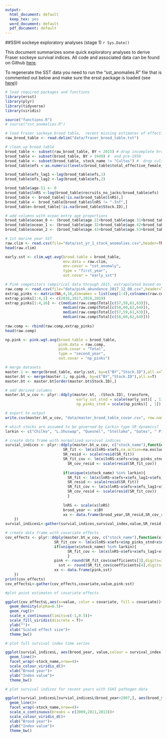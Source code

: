 ```yaml
---
output:
  html_document: default
  keep_tex: yes
  word_document: default
  pdf_document: default
---
```


##SSHI sockeye exploratory analyses (stage 1)
`r Sys.Date()`

This document summarizes some quick exploratory analyses to derive Fraser sockeye survival indices. All code and associated data can be found on Github [here](https://github.com/brendanmichaelconnors/SSHI-sockeye). 

To regenerate the SST data you need to run the "sst_anomalies.R" file that is commented out below and make sure the ersst package is loaded (see [here](https://github.com/michaelmalick/r-ersst)))

```r
# load required packages and functions
library(ersst)     
library(plyr)
library(tidyverse)
library(viridis)

source("functions.R")
# source("sst_anomalies.R")
```
```r

# load Fraser sockeye brood table,  recent missing estimates of effective female spawners were added to this file 
raw_brood_table <- read.delim("data/fraser_brood_table.txt")

# clean up brood table
brood_table <- subset(raw_brood_table, BY < 2015) # drop incomplete brood years
brood_table <- subset(brood_table, BY > 1949) #  and pre-1950
brood_table <- subset(brood_table, stock_name != "Cultus") #  drop cultus which does not have recruitment and spawner estimates in recent years due to contamination from hatchery fish 
brood_table$efs <-as.numeric(levels(brood_table$total_effective_female_spawner))[brood_table$total_effective_female_spawner]

brood_table$efs_lag1 <-lag(brood_table$efs,1)
brood_table$efs_lag2 <-lag(brood_table$efs,2)

brood_table$age.51 <- 0
brood_table$lnRS <-log(brood_table$recruits_no_jacks/brood_table$efs)
brood_table <- brood_table[!is.na(brood_table$lnRS),] 
brood_table <- brood_table[brood_table$lnRS != "-Inf",] 
brood_table<-brood_table[!is.na(brood_table$Stock.ID),]

# add columns with ocean entry age proportions
brood_table$ocean_0 <- (brood_table$age.21+brood_table$age.31+brood_table$age.41+brood_table$age.51)/brood_table$total_recruits
brood_table$ocean_1 <- (brood_table$age.32+brood_table$age.42+brood_table$age.52+brood_table$age.62)/brood_table$total_recruits
brood_table$ocean_2 <- (brood_table$age.43+brood_table$age.53+brood_table$age.63)/brood_table$total_recruits
```
```r
# 1st marine year SST
raw.clim <- read.csv(file="data/sst_yr_1_stock_anomalies.csv",header=TRUE)
head(raw.clim)

early.sst <- clim.wgt.avg(brood.table = brood_table,
                          env.data = raw.clim,
                          env.covar = "sst_anomaly",
                          type = "first_year",
                          out.covar = "early_sst") 

# Pink competitors (empirical data through 2015, extrapolated based on last four years of data for odd and even lines thereafter)
raw.comp <- read.csv(file="data/pink_abundance_2017_12_08.csv",header=TRUE)
extrap_pinks <- matrix(NA,4,16,dimnames = list(seq(1:4),colnames(raw.comp)))
extrap_pinks[1:4,1] <- c(2016,2017,2018,2019)
extrap_pinks[1:4,16] <- c(median(raw.comp$Total[c(57,59,61,63)]),
                          median(raw.comp$Total[c(58,60,62,64)]),
                          median(raw.comp$Total[c(57,59,61,63)]),
                          median(raw.comp$Total[c(58,60,62,64)]))
  
raw.comp <- rbind(raw.comp,extrap_pinks)
head(raw.comp)

np.pink <- pink.wgt.avg(brood.table = brood_table,
                        pink.data = raw.comp,
                        pink.covar = "Total",
                        type = "second_year",
                        out.covar = "np_pinks")

# merge datasets
master.1 <- merge(brood_table, early.sst, by=c("BY","Stock.ID"),all.x=T)
master.bt <- merge(master.1, np.pink, by=c("BY","Stock.ID"),all.x=T)
master.bt <- master.bt[order(master.bt$Stock.ID),]

# add derived columns
master.bt_w_cov <- plyr::ddply(master.bt, .(Stock.ID), transform,
                                early_sst_stnd = scale(early_sst)[ , 1],
                                np_pinks_stnd = scale(np_pinks)[ , 1])  

# export to output
write.csv(master.bt_w_cov, "data/master_brood_table_covar.csv", row.names=FALSE)
```
```r
# which stocks are assumed to be governed by Larkin type SR dynamics? 
larkin <- c("Chilko", "L.Shuswap", "Quesnel", "Stellako", "Gates", " Pitt", " Scotch", "Seymour", " Birkenhead")

# create data frame with normalized survival indices
survial_indices <- plyr::ddply(master.bt_w_cov, c("stock_name"),function(x) {
                          SR_fit <- lm(x$lnRS~x$efs,na.action=na.exclude)
                          SR_resid <- scale(resid(SR_fit))
                          SR_fit_cov <- lm(x$lnRS~x$efs+x$np_pinks_stnd+x$early_sst_stnd,na.action=na.exclude)
	                        SR_cov_resid <- scale(resid(SR_fit_cov))
	                        
                          if(unique(x$stock_name) %in% larkin){
                            SR_fit <- lm(x$lnRS~x$efs+x$efs_lag1+x$efs_lag2,na.action=na.exclude)
                            SR_resid <- scale(resid(SR_fit))
                            SR_fit_cov <- lm(x$lnRS~x$efs+x$efs_lag1+x$efs_lag2+x$np_pinks_stnd+x$early_sst_stnd,na.action=na.exclude)
  	                        SR_cov_resid <- scale(resid(SR_fit_cov))                            
                            }
	                        
                          lnRS <- scale(x$lnRS)
                          brood_year <- x$BY
                          xx <- data.frame(brood_year,SR_resid,SR_cov_resid,lnRS)
	})
survial_indicesL<-gather(survial_indices,survival_index,value,SR_resid:lnRS)

# create data frame with covariate effects
cov_effects <- plyr::ddply(master.bt_w_cov, c("stock_name"),function(x) {
                      SR_fit_cov <- lm(x$lnRS~x$efs+x$np_pinks_stnd+x$early_sst_stnd,na.action=na.exclude)
                      if(unique(x$stock_name) %in% larkin){
                            SR_fit_cov <- lm(x$lnRS~x$efs+x$efs_lag1+x$efs_lag2+x$np_pinks_stnd+x$early_sst_stnd,na.action=na.exclude)
                            }
                      pink <- round(SR_fit_cov$coefficients[3],digits=3)
	                    sst <- round(SR_fit_cov$coefficients[4],digits=3)
                      xx <- data.frame(pink,sst)
	})
print(cov_effects)
cov_effectsL<-gather(cov_effects,covariate,value,pink:sst)

```
```r
#plot point estimates of covariate effects 

ggplot(cov_effectsL,aes(x=value, color = covariate, fill = covariate))+
  geom_density(alpha=0.5)+
  geom_rug()+
  scale_x_continuous(limits=c(-1,0.5))+
  scale_fill_viridis(discrete = T)+
  ylab("")+
  xlab("Scaled effect size")+
  theme_bw()
```

```r
# plot full survival index time series

ggplot(survial_indicesL, aes(brood_year, value,colour = survival_index)) +
  geom_line()+
  facet_wrap(~stock_name,nrow=4)+
  scale_colour_viridis_d()+
  xlab("Brood year")+
  ylab("Index value")+
  theme_bw()
```
```r
# plot survival indices for recent years with SSHI pathogen data

ggplot(survial_indicesL[survial_indicesL$brood_year>2007,], aes(brood_year, value, colour = survival_index)) +
  geom_line()+
  facet_wrap(~stock_name,nrow=4)+
  scale_x_continuous(breaks = c(2009,2011,2013))+ 
  scale_colour_viridis_d()+
  xlab("Brood year")+
  ylab("Index value")+
  theme_bw()
```
